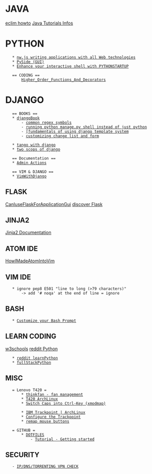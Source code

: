= JAVA =
[[eclim howto]]
[[Java Tutorials Infos]]

= PYTHON =
    * [[https://nwjs.io/|nw.js writing applications with all Web technologies]]
    * [[https://wiki.qt.io/PySide_Tutorials|PySide (GUI)]]
    * [[https://pythontt.wordpress.com/tips/enhance-your-interactive-shell-with-pythonstartup/|Enhance your interactive shell with PYTHONSTARTUP]]

    == CODING ==
        [[https://www.hackerearth.com/practice/python/functional-programming/higher-order-functions-and-decorators/tutorial/|Higher_Order_Functions_And_Decorators]]


= DJANGO =
    == BOOKS ==
    * [[https://djangobook.com/the-django-book/|djangoBook]]
        - [[common regex symbols]]
        - [[running python manage.py shell instead of just python]]
        - [[[fundamentals of using django template system]]
        - [[https://djangobook.com/customizing-change-lists-forms/|customizing change list and form]]

    * [[http://www.tangowithdjango.com/|tango with django]]
    * [[https://www.twoscoopspress.com/products/two-scoops-of-django-1-11|two scops of django]]

    == Documentation ==
    * [[https://docs.djangoproject.com/en/1.11/ref/contrib/admin/actions/|Admin Actions]]

    == VIM & DJANGO ==
    * [[https://code.djangoproject.com/wiki/UsingVimWithDjango|VimWithDjango]]

== FLASK ==
[[https://www.reddit.com/r/learnpython/comments/2pcjzr/can_i_use_flask_for_a_desktop_application_gui/|CanIuseFlaskForApplicationGui]]
[[https://github.com/realpython/discover-flask|discover Flask]]

== JINJA2 ==
[[http://jinja.pocoo.org/docs/2.9/templates/#synopsis|Jinja2 Documentation]]

== ATOM IDE ==
[[https://medium.com/team40/how-i-made-atom-into-vim-3717b6d50822|HowIMadeAtomIntoVim]]

== VIM IDE ==
    * ignore pep8 E501 "line to long (>79 characters)"
        -> add '# noqa' at the end of line = ignore

== BASH ==
    * [[https://www.digitalocean.com/community/tutorials/how-to-customize-your-bash-prompt-on-a-linux-vps|Customize your Bash Prompt]]

== LEARN CODING ==
[[https://www.w3schools.com/php/|w3schools]]
[[https://www.reddit.com/r/learnpython/wiki/index|reddit Python]]
    * [[https://www.reddit.com/r/learnpython/|reddit learnPython]]
    * [[https://www.fullstackpython.com/table-of-contents.html|fullStackPython]]

== MISC ==
    = Lenovo T420 =
        * [[thinkfan - fan management]]
        * [[https://wiki.archlinux.org/index.php/Lenovo_ThinkPad_T420|T420 ArchLinux]]
        * [[https://wiki.archlinux.org/index.php/Xmodmap|Switch Caps into Ctrl-Key (xmodmap)]]

        * [[https://wiki.archlinux.org/index.php/TrackPoint|IBM Trackpoint | ArchLinux]]
        * [[http://www.thinkwiki.org/wiki/How_to_configure_the_TrackPoint|Configure the Trackpoint]]
        * [[https://askubuntu.com/questions/492744/how-do-i-automatically-remap-buttons-on-my-mouse-at-startup|remap mouse buttons]]

    = GITHUB =
        * [[https://dotfiles.github.io/|DOTFILES]]
            - [[https://medium.com/@webprolific/getting-started-with-dotfiles-43c3602fd789|Tutorial - Getting started]]

== SECURITY ==
    - [[https://ipleak.net/|IP/DNS/TORRENTING VPN CHECK]]
